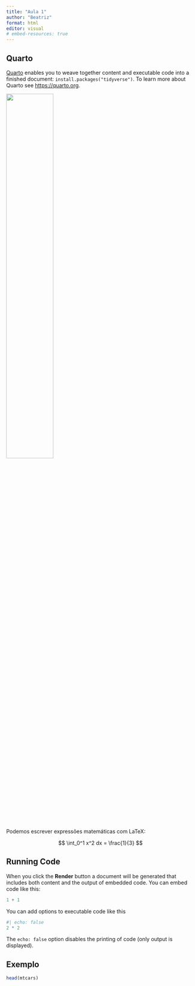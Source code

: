 ```yaml
---
title: "Aula 1"
author: "Beatriz"
format: html
editor: visual
# embed-resources: true
---
```


## Quarto

[Quarto](https://quarto.org/docs/gallery/) enables you to weave together content and executable code into a finished document: `install.packages("tidyverse")`. To learn more about Quarto see <https://quarto.org>.

![](https://quarto.org/docs/gallery/interactive/interactive-jupyter.png){fig-align="center" width="50%"}

Podemos escrever expressões matemáticas com LaTeX:

$$
\int_0^1 x^2 dx = \frac{1}{3}
$$

## Running Code

When you click the **Render** button a document will be generated that includes both content and the output of embedded code. You can embed code like this:

```r
1 + 1
```

You can add options to executable code like this

```r
#| echo: false
2 * 2
```

The `echo: false` option disables the printing of code (only output is displayed).

## Exemplo

```r
head(mtcars)
```
